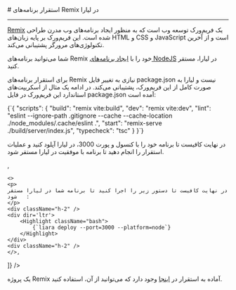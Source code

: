 

<Layout>
<Head>
<title>مستندات استقرار برنامه‌های Remix - لیارا</title>
<meta property="og:title" content="مستندات خدمات رایانش ابری لیارا" />
<meta property="og:description" content="مستندات مربوط به نحوه استقرار برنامه‌های Remix در پلتفرم NodeJS در لیارا"  />
<meta property="og:image" content="https://media.liara.ir/logos/liara-poster.jpg" />
</Head>
# استقرار برنامه‌های Remix در لیارا
<hr className="mb-2" />

<a href="https://github.com/remix-run/remix" className="text-[#2196f3] ">Remix</a> یک فریم‌ورک توسعه وب است که به منظور ایجاد برنامه‌های وب مدرن طراحی شده است. این فریم‌ورک بر پایه زبان‌های HTML و CSS و JavaScript است و از آخرین تکنولوژی‌های مرورگر پشتیبانی می‌کند.

شما می‌توانید برنامه‌های Remix خود را با <a href="../../how-tos/create-app" className="text-[#2196f3] ">ایجاد برنامه‌های NodeJS</a> در لیارا، مستقر کنید.

برای استقرار برنامه‌های Remix نیازی به تغییر فایل <Important>package.json</Important> نیست و لیارا به صورت کامل از این فریم‌ورک، پشتیبانی می‌کند. در ادامه یک مثال از اسکریپت‌های استاندارد این فریم‌ورک در فایل <Important>package.json</Important> آمده است:


<div className="h-2" />
<div dir='ltr'>
    <Highlight className="json">
        {`{
    "scripts": {
    "build": "remix vite:build",
    "dev": "remix vite:dev",
    "lint": "eslint --ignore-path .gitignore --cache --cache-location ./node_modules/.cache/eslint .",
    "start": "remix-serve ./build/server/index.js",
    "typecheck": "tsc"
  }
}`}
    </Highlight>
</div>
<div className="h-2" />

<Section id="deploy" title="استقرار برنامه" />
<Tabs 
    tabs={["Liara Console", "Liara CLI"]} 
    content={[
    <>
    <p>
    در نهایت کافیست تا برنامه خود را با کنسول و پورت 3000، در لیارا آپلود کنید و عملیات استقرار را انجام دهید تا برنامه با موفقیت در لیارا مستقر شود. 
    </p>
    </>,
 
    <>
    <p>
    در نهایت کافیست تا دستور زیر را اجرا کنید تا برنامه شما در لیارا مستقر شود   :
    </p>
    <div className="h-2" />
    <div dir='ltr'>
        <Highlight className="bash">
            {`liara deploy --port=3000 --platform=node`}
        </Highlight>
    </div>
    <div className="h-2" />
    </>,

]} 
/>

<Alert variant="success">
<p>
یک پروژه Remix آماده به استقرار در <a href="https://github.com/liara-cloud/remix-getting-started" className="text-[#2196f3] ">اینجا</a> وجود دارد که می‌توانید از آن، استفاده کنید.
</p>
</Alert>
</Layout>